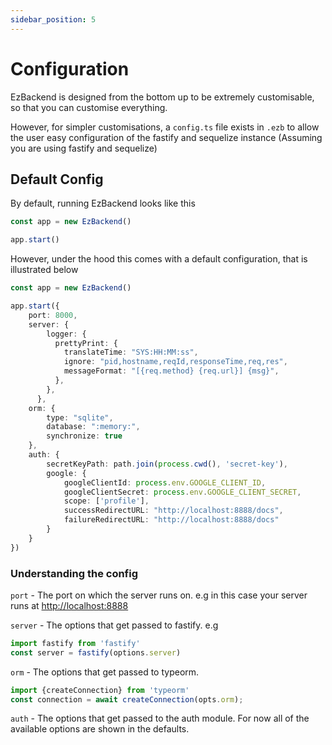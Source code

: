 ```yaml
---
sidebar_position: 5
---
```


# Configuration

EzBackend is designed from the bottom up to be extremely customisable, so that you can customise everything.

However, for simpler customisations, a `config.ts` file exists in `.ezb` to allow the user easy configuration of the fastify and sequelize instance (Assuming you are using fastify and sequelize)

## Default Config

By default, running EzBackend looks like this

```ts
const app = new EzBackend()

app.start()
```

However, under the hood this comes with a default configuration, that is illustrated below
<!-- TODO: Make the default config generate from the actual default config -->

```ts
const app = new EzBackend()

app.start({
    port: 8000,
    server: {
        logger: {
          prettyPrint: {
            translateTime: "SYS:HH:MM:ss",
            ignore: "pid,hostname,reqId,responseTime,req,res",
            messageFormat: "[{req.method} {req.url}] {msg}",
          },
        },
      },
    orm: {
        type: "sqlite",
        database: ":memory:",
        synchronize: true
    },
    auth: {
        secretKeyPath: path.join(process.cwd(), 'secret-key'),
        google: {
            googleClientId: process.env.GOOGLE_CLIENT_ID,
            googleClientSecret: process.env.GOOGLE_CLIENT_SECRET,
            scope: ['profile'],
            successRedirectURL: "http://localhost:8888/docs",
            failureRedirectURL: "http://localhost:8888/docs"
        }
    }
})

```

### Understanding the config

`port` - The port on which the server runs on. e.g in this case your server runs at [http://localhost:8888](http://localhost:8888)

`server` - The options that get passed to fastify. e.g 
```ts
import fastify from 'fastify'
const server = fastify(options.server)
```

`orm` - The options that get passed to typeorm.
```ts
import {createConnection} from 'typeorm'
const connection = await createConnection(opts.orm);
```

`auth` - The options that get passed to the auth module. For now all of the available options are shown in the defaults.
<!-- URGENT TODO: Provide better explanation of auth defaults -->